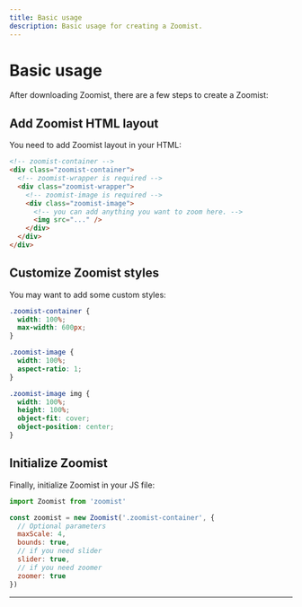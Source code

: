 ```yaml
---
title: Basic usage
description: Basic usage for creating a Zoomist.
---
```


# Basic usage

After downloading Zoomist, there are a few steps to create a Zoomist:

## Add Zoomist HTML layout

You need to add Zoomist layout in your HTML:

```html title="index.html"
<!-- zoomist-container -->
<div class="zoomist-container">
  <!-- zoomist-wrapper is required -->
  <div class="zoomist-wrapper">
    <!-- zoomist-image is required -->
    <div class="zoomist-image">
      <!-- you can add anything you want to zoom here. -->
      <img src="..." />
    </div>
  </div>
</div>
```

## Customize Zoomist styles

You may want to add some custom styles:

```css title="customize.css"
.zoomist-container {
  width: 100%;
  max-width: 600px;
}

.zoomist-image {
  width: 100%;
  aspect-ratio: 1;
}

.zoomist-image img {
  width: 100%;
  height: 100%;
  object-fit: cover;
  object-position: center;
}
```

## Initialize Zoomist

Finally, initialize Zoomist in your JS file:

```js title="main.js"
import Zoomist from 'zoomist'

const zoomist = new Zoomist('.zoomist-container', {
  // Optional parameters
  maxScale: 4,
  bounds: true,
  // if you need slider
  slider: true,
  // if you need zoomer
  zoomer: true
})
```


---